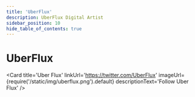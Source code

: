 ---
title: 'UberFlux'
description: UberFlux Digital Artist
sidebar_position: 10
hide_table_of_contents: true
---


# UberFlux

<Card
    title='Uber Flux'
    linkUrl='https://twitter.com/UberFlux'
    imageUrl={require('/static/img/uberflux.png').default}
    descriptionText='Follow Uber Flux'
/>